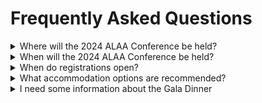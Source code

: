 # Frequently Asked Questions


<details>
<summary>
Where will the 2024 ALAA Conference be held?
</summary>
The 2024 Australasian Legal Academics Association conference will be held at Flinders University's
[new city campus](https://www.flinders.edu.au/festival-plaza).
Opened only in February 2024 the new campus is located at the heart of Adelaide's
CBD and is adjacent to the Adelaide Railway startTransition, the Festival Centre and Parliament House.
</details>

<details>
<summary>
When will the 2024 ALAA Conference be held?
</summary>
The 2024 Australasian Legal Academics Association conference will be held from
July 3 - 5 2024.
</details>

<details>
<summary>
    When do registrations open?
</summary>
Registrations open soon!

[Register your interest](https://docassemble2.flinders.edu.au/interview?i=docassemble.2024ALAAConference:data/questions/eoi.yml)
and we will contact you as soon as registrations open.
</details>

<details>
<summary>
What accommodation options are recommended?
</summary>
There are many accommodation options to choose from all within a very short distance from
Flinders' new city campus.  Here are some of our suggestions:

- [Intercontinental Adelaide](https://www.intercontinental.com/hotels/gb/en/adelaide/adlha/hoteldetail?fromRedirect=true&qSrt=sBR&qIta=99602090&icdv=99602090&qSlH=ADLHA&setPMCookies=true&qSHBrC=IC&qDest=North%20Terrace%2C%20Adelaide%2C%20SA%2C%20AU&mktgvar=go_cmp-12305172444_adg-118369309875_ad-628240240259_kwd-14069310720_dev-c_ext-_sig-CjwKCAjw17qvBhBrEiwA1rU9w2dykvGqOqm7HMyd0LiWT7V1QGSbhdR7PNPOgm8Y40IZI7jb8trzERoCr-cQAvD_BwE&dp=true&gclid=CjwKCAjw17qvBhBrEiwA1rU9w2dykvGqOqm7HMyd0LiWT7V1QGSbhdR7PNPOgm8Y40IZI7jb8trzERoCr-cQAvD_BwE&cm_mmc=PDSEA-_-G_F-JAPAC_FS-AUNZ_H-JAPAC_HS-AUS_IC_BRI_EXM_HOTEL-ADLHA&srb_u=1)
- [Stamford Plaza](https://www.stamford.com.au/hotels/stamford-plaza-adelaide-hotel/?utm_source=triptease_attract&utm_medium=paid_search&utm_campaign=google_search&tt_api_key=885b3b34e51643e7957f4e349212cc89&tt_channel=paidsearch&gclid=CjwKCAjw17qvBhBrEiwA1rU9w_xfCkuMotkLAzXdJv8VY4Rlo935az9Jlsgty2zTqT2ixYSA1lfkQhoCfqkQAvD_BwE&tt_ps_tid=kwd-306964497335&tt_ps_mt=e&tt_ps_cid=21009226736&tt_ps_agid=161637617431&tt_ps_d=c&tt_ps_c=690429232976&tt_ps_ap=&gad_source=1)
- [Eos by Sky City](https://skycityadelaide.com.au/hotel/eos-by-skycity/)
- [The Playford Adelaide](https://theplayford.com.au/)
- [Oaks Adelaide Horizon Suites](https://www.oakshotels.com/en/oaks-horizons)
- [Oaks Adelaide Embassy Suites](https://www.oakshotels.com/en/oaks-embassy)
- [Oval Hotel Adelaide](https://www.ovalhotel.com.au/?gad_source=1&gclid=CjwKCAjw17qvBhBrEiwA1rU9wyWmDqBGOzwsYZgkvkj_AASDEYaEsDa_GxXetW4Eu-ch0ziLs94a3RoCuS0QAvD_BwE)
</details>

<details>
<summary>
I need some information about the Gala Dinner
</summary>
The Gala Dinner will be held on the evening of 4 July.

Gala Dinner will be a formal sit-down dinner.  Presentations for the ALEA awards will be made during the dinner.

Pricing and location will be announced soon.
</details>